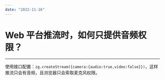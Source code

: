 ```yaml
---
date: "2022-11-16"
---
```

# Web 平台推流时，如何只提供音频权限？

- - -

使用接口配置：`zg.createStream({camera:{audio:true,video:false}})`，这样推流只会有音频，且浏览器只会索取麦克风权限。